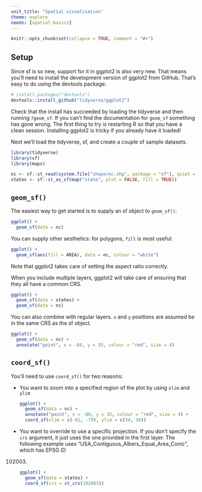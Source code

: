 ```yaml
---
unit_title: "Spatial visualisation"
theme: explore
needs: [spatial-basics]
---
```


```r
knitr::opts_chunk$set(collapse = TRUE, comment = "#>")
```

## Setup

Since sf is so new, support for it in ggplot2 is also very new. That means you'll need to install the development version of ggplot2 from GitHub. That's easy to do using the devtools package:

```r
# install.packages("devtools")
devtools::install_github("tidyverse/ggplot2")
```

Check that the install has succeeded by loading the tidyverse and then running `?geom_sf`. If you can't find the documentation for `geom_sf` something has gone wrong. The first thing to try is restarting R so that you
have a clean session. Installing ggplot2 is tricky if you already have it loaded!

Next we'll load the tidyverse, sf, and create a couple of sample datasets.

```r
library(tidyverse)
library(sf)
library(maps)

nc <- sf::st_read(system.file("shape/nc.shp", package = "sf"), quiet = TRUE)
states <- sf::st_as_sf(map("state", plot = FALSE, fill = TRUE))
```

## `geom_sf()`

The easiest way to get started is to supply an sf object to `geom_sf()`:

```r
ggplot() +
  geom_sf(data = nc)
```

You can supply other aesthetics: for polygons, `fill` is most useful:

```r
ggplot() +
  geom_sf(aes(fill = AREA), data = nc, colour = "white")
```

Note that ggplot2 takes care of setting the aspect ratio correctly.

When you include multiple layers, ggplot2 will take care of ensuring that they all have a common CRS.

```r
ggplot() +
  geom_sf(data = states) + 
  geom_sf(data = nc)
```

You can also combine with regular layers. `x` and `y` positions are assumed be in the same CRS as the sf object. 

```r
ggplot() +
  geom_sf(data = nc) +
  annotate("point", x = -80, y = 35, colour = "red", size = 4)
```

## `coord_sf()`

You'll need to use `coord_sf()` for two reasons:

* You want to zoom into a specified region of the plot by using `xlim` and
  `ylim`
    
    ```r
    ggplot() +
      geom_sf(data = nc) +
      annotate("point", x = -80, y = 35, colour = "red", size = 4) + 
      coord_sf(xlim = c(-81, -79), ylim = c(34, 36))
    ```
  
* You want to override to use a specific projection. If you don't specify the `crs`
  argument, it just uses the one provided in the first layer. The following 
  example uses "USA_Contiguous_Albers_Equal_Area_Conic", which has EPSG ID
  102003.
  
    ```r
    ggplot() +
      geom_sf(data = states) +
      coord_sf(crs = st_crs(102003))
    ```
